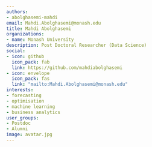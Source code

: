 ```yaml
---
authors:
- abolghasemi-mahdi
email: Mahdi.Abolghasemi@monash.edu
title: Mahdi Abolghasemi
organizations:
- name: Monash University
description: Post Doctoral Researcher (Data Science)
social:
- icon: github
  icon_pack: fab
  link: https://github.com/mahdiabolghasemi
- icon: envelope
  icon_pack: fas
  link: "mailto:Mahdi.Abolghasemi@monash.edu"
interests:
- forecasting
- optimisation
- machine learning
- business analytics
user_groups:
- Postdoc
- Alumni
image: avatar.jpg
---
```

